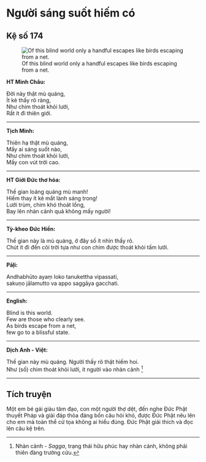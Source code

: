 # Người sáng suốt hiếm có {- #nguoi-sang-suot-hiem-co}

## Kệ số 174 {- #ke-so-174}

![Of this blind world only a handful escapes like birds escaping from a net.](images/kinh-phap-cu-ke-so-174-dhammapada-verse-174.jpg){fig-align="center" .lightbox}

**HT Minh Châu:**

Ðời này thật mù quáng,  
Ít kẻ thấy rõ ràng,  
Như chim thoát khỏi lưới,  
Rất ít đi thiên giới.  

<hr class="divider">

**Tịch Minh:**

Thiên hạ thật mù quáng,  
Mấy ai sáng suốt nào,  
Như chim thoát khỏi lưới,  
Mấy con vút trời cao.  

<hr class="divider">

**HT Giới Đức thơ hóa:**

Thế gian loáng quáng mù manh!  
Hiếm thay ít kẻ mắt lành sáng trong!  
Lưới trùm, chim khó thoát lồng,  
Bay lên nhàn cảnh quả không mấy người!  

<hr class="divider">

**Tỳ-kheo Đức Hiền:**

Thế gian này là mù quáng, ở đây số ít nhìn thấy rõ.  
Chút ít đi đến cõi trời tựa như con chim được thoát khỏi tấm lưới.  

<hr class="divider">

**Pāḷi:**

Andhabhūto ayaṃ loko tanukettha vipassati,  
sakuṇo jālamutto va appo saggāya gacchati.  

<hr class="divider">

**English:**

Blind is this world.  
Few are those who clearly see.  
As birds escape from a net,  
few go to a blissful state.   

<hr class="divider">

**Dịch Anh - Việt:**

Thế gian này mù quáng. Người thấy rõ thật hiếm hoi.  
Như (số) chim thoát khỏi lưới, ít người vào nhàn cảnh [^1]  

<hr class="divider">

## Tích truyện {- #tich-truyen}

Một em bé gái giàu tâm đạo, con một người thợ dệt, đến nghe Ðức Phật thuyết Pháp và giải đáp thỏa đáng bốn câu hỏi khó, được Ðức Phật nêu lên cho em mà toàn thể cử tọa không ai hiểu đúng. Ðức Phật giải thích và đọc lên câu kệ trên.

[^1]: Nhàn cảnh - *Sagga*, trạng thái hữu phúc hay nhàn cảnh, không phải thiên đàng trường cửu.